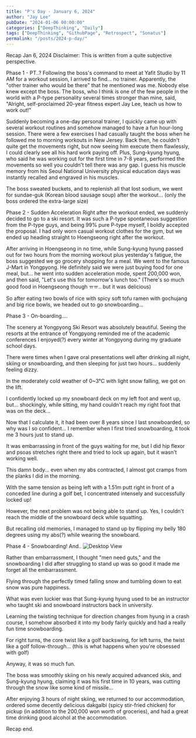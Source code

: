 ```yaml
---
title: "P's Day - January 6, 2024"
author: "Jay Lee"
pubDate: "2024-01-06 00:00:00"
categories: ["DeepThinking", "Daily"]
tags: ["DeepThinking", "GithubPage", "Retrospect", "Sonatus"]
permalink: "/posts/2024-p-day/"
---
```




Recap Jan 6, 2024
Disclaimer: This is written from a quite subjective perspective.

Phase 1 - PT..?
Following the boss's command to meet at Yafit Studio by 11 AM for a workout session, I arrived to find... no trainer. Apparently, the "other trainer who would be there" that he mentioned was me. Nobody else knew except the boss. The boss, who I think is one of the few people in the world with a P-type personality several times stronger than mine, said, "Alright, self-proclaimed 20-year fitness expert Jay Lee, teach us how to work out!"

Suddenly becoming a one-day personal trainer, I quickly came up with several workout routines and somehow managed to have a fun hour-long session. There were a few exercises I had casually taught the boss when he followed me to morning workouts in New Jersey. Back then, he couldn't quite get the movements right, but now seeing him execute them flawlessly, I could clearly see all his hard work paying off. Plus, Sung-kyung hyung, who said he was working out for the first time in 7-8 years, performed the movements so well you couldn't tell there was any gap. I guess his muscle memory from his Seoul National University physical education days was instantly recalled and engraved in his muscles.

The boss sweated buckets, and to replenish all that lost sodium, we went for sundae-guk (Korean blood sausage soup) after the workout... (only the boss ordered the extra-large size)

Phase 2 - Sudden Acceleration
Right after the workout ended, we suddenly decided to go to a ski resort. It was such a P-type spontaneous suggestion from the P-type guys, and being 99% pure P-type myself, I boldly accepted the proposal. I had only worn casual workout clothes for the gym, but we ended up heading straight to Hoengseong right after the workout.

After arriving in Hoengseong in no time, while Sung-kyung hyung passed out for two hours from the morning workout plus yesterday's fatigue, the boss suggested we go grocery shopping for a meal. We went to the famous J-Mart in Yongpyong. He definitely said we were just buying food for one meal, but... he went into sudden acceleration mode, spent 200,000 won, and then said, "Let's use this for tomorrow's lunch too." (There's so much good food in Hoengseong though ㅠㅠ.. but it was delicious)

So after eating two bowls of rice with spicy soft tofu ramen with gochujang and big rice bowls, we headed out to go snowboarding...

Phase 3 - On-boarding....

The scenery at Yongpyong Ski Resort was absolutely beautiful. Seeing the resorts at the entrance of Yongpyong reminded me of the academic conferences I enjoyed(?) every winter at Yongpyong during my graduate school days.

There were times when I gave oral presentations well after drinking all night, skiing or snowboarding, and then sleeping for just two hours... suddenly feeling dizzy.

In the moderately cold weather of 0~3°C with light snow falling, we got on the lift.

I confidently locked up my snowboard deck on my left foot and went up, but... shockingly, while sitting, my hand couldn't reach my right foot that was on the deck...

Now that I calculate it, it had been over 8 years since I last snowboarded, so why was I so confident... I remember when I first tried snowboarding, it took me 3 hours just to stand up.

It was embarrassing in front of the guys waiting for me, but I did hip flexor and psoas stretches right there and tried to lock up again, but it wasn't working well.

This damn body... even when my abs contracted, I almost got cramps from the planks I did in the morning.

With the same tension as being left with a 1.51m putt right in front of a conceded line during a golf bet, I concentrated intensely and successfully locked up!

However, the next problem was not being able to stand up. Yes, I couldn't reach the middle of the snowboard deck while squatting.

But recalling old memories, I managed to stand up by flipping my belly 180 degrees using my abs(?) while wearing the snowboard.

Phase 4 - Snowboarding! And..
![Desktop View](/assets/img/2024_01_06_2.jpg)

Rather than embarrassment, I thought "men need guts," and the snowboarding I did after struggling to stand up was so good it made me forget all the embarrassment.

Flying through the perfectly timed falling snow and tumbling down to eat snow was pure happiness.

What was even luckier was that Sung-kyung hyung used to be an instructor who taught ski and snowboard instructors back in university.

Learning the twisting technique for direction changes from hyung in a crash course, I somehow absorbed it into my body fairly quickly and had a really fun time snowboarding.

For right turns, the core twist like a golf backswing, for left turns, the twist like a golf follow-through... (this is what happens when you're obsessed with golf)

Anyway, it was so much fun.

The boss was smoothly skiing on his newly acquired advanced skis, and Sung-kyung hyung, claiming it was his first time in 10 years, was cutting through the snow like some kind of missile...

After enjoying 3 hours of night skiing, we returned to our accommodation, ordered some decently delicious dakgalbi (spicy stir-fried chicken) for pickup (in addition to the 200,000 won worth of groceries), and had a great time drinking good alcohol at the accommodation.

Recap end.